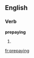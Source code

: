 ==English==

===Verb===
'''prepaying'''

# {{third-person singular of|[[prepay]]}}

[[fr:prepaying]]